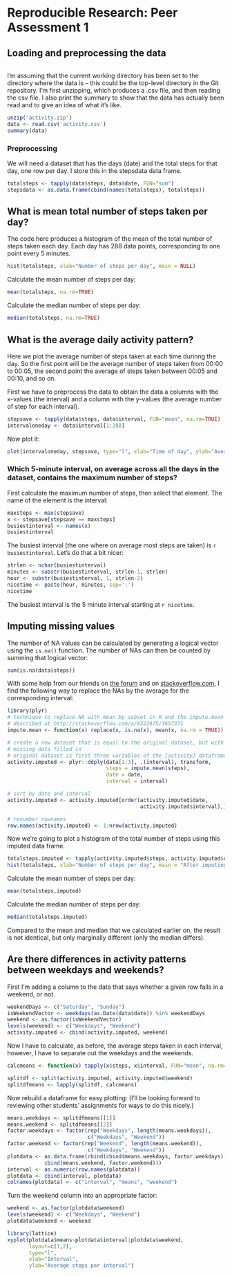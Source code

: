 # Reproducible Research: Peer Assessment 1


## Loading and preprocessing the data

```r
```

I'm assuming that the current working directory has been set to the directory where the
data is -- this could be the top-level directory in the Git repository. I'm first unzipping,
which produces a .csv file, and then reading the csv file. I also print the summary to show
that the data has actually been read and to give an idea of what it's like.

```r
unzip('activity.zip')
data <- read.csv('activity.csv')
summary(data)
```

### Preprocessing

We will need a dataset that has the days (date) and the total steps for that day, one row per day. I store this in the stepsdata data frame.


```r
totalsteps <- tapply(data$steps, data$date, FUN="sum")
stepsdata <- as.data.frame(cbind(names(totalsteps), totalsteps))
```



## What is mean total number of steps taken per day?

The code here produces a histogram of the mean of the total number of steps taken each day.
Each day has 288 data points, corresponding to one point every 5 minutes.

```r
hist(totalsteps, xlab="Number of steps per day", main = NULL)
```

Calculate the mean number of steps per day:

```r
mean(totalsteps, na.rm=TRUE)
```

Calculate the median number of steps per day:

```r
median(totalsteps, na.rm=TRUE)
```


## What is the average daily activity pattern?

Here we plot the average number of steps taken at each time durinng the day. So the first point will be the average number of steps taken from 00:00 to 00:05, the second point the average of steps taken between 00:05 and 00:10, and so on.

First we have to preprocess the data to obtain the data a columns with the x-values (the interval) and a column with the y-values (the average number of step for each interval).

```r
stepsave <- tapply(data$steps, data$interval, FUN="mean", na.rm=TRUE)
intervaloneday <- data$interval[1:288]
```

Now plot it:

```r
plot(intervaloneday, stepsave, type="l", xlab="Time of day", ylab="Average steps taken in 5 min. interval")
```

### Which 5-minute interval, on average across all the days in the dataset, contains the maximum number of steps?

First calculate the maximum number of steps, then select that element. The name of the element is the interval:


```r
maxsteps <- max(stepsave)
x <- stepsave[stepsave == maxsteps]
busiestinterval <- names(x)
busiestinterval
```

The busiest interval (the one where on average most steps are taken) is `r busiestinterval`. Let's do that a bit nicer:

```r
strlen <- nchar(busiestinterval)
minutes <- substr(busiestinterval, strlen-1, strlen)
hour <- substr(busiestinterval, 1, strlen-2)
nicetime <- paste(hour, minutes, sep=':')
nicetime
```

The busiest interval is the 5 minute interval starting at `r nicetime`.


## Imputing missing values

The number of NA values can be calculated by generating a logical vector using the `is.na()` function. The number of NAs can then be counted by summing that logical vector:

```r
sum(is.na(data$steps))
```

With some help from our friends on [the forum](https://class.coursera.org/repdata-004/forum/thread?thread_id=82) and on [stackoverflow.com](http://stackoverflow.com/questions/9322773/how-to-replace-na-with-mean-by-subset-in-r-impute-with-plyr/9322975#9322975), I find the following way to replace the NAs by the average for the corresponding interval:

```r
library(plyr)
# technique to replace NA with mean by subset in R and the impute.mean function 
# described at http://stackoverflow.com/a/9322975/3657371
impute.mean <- function(x) replace(x, is.na(x), mean(x, na.rm = TRUE))

# create a new dataset that is equal to the original dataset, but with the 
# missing data filled in
# original dataset is first three variables of the [activity] dataframe
activity.imputed <- plyr::ddply(data[1:3], .(interval), transform,
                                steps = impute.mean(steps),
                                date = date,
                                interval = interval)

# sort by date and interval
activity.imputed <- activity.imputed[order(activity.imputed$date,
                                           activity.imputed$interval),]

# renumber rownames
row.names(activity.imputed) <- 1:nrow(activity.imputed)
```

Now we're going to plot a histogram of the total number of steps using this imputed data frame.

```r
totalsteps.imputed <- tapply(activity.imputed$steps, activity.imputed$date, FUN="sum")
hist(totalsteps, xlab="Number of steps per day", main = "After imputing missing values")
```

Calculate the mean number of steps per day:

```r
mean(totalsteps.imputed)
```

Calculate the median number of steps per day:

```r
median(totalsteps.imputed)
```

Compared to the mean and median that we calculated earlier on, the result is not identical, but only marginally different (only the median differs).

## Are there differences in activity patterns between weekdays and weekends?

First I'm adding a column to the data that says whether a given row falls in a weekend, or not.

```r
weekendDays <- c("Saturday", "Sunday")
isWeekendVector <- weekdays(as.Date(data$date)) %in% weekendDays
weekend <- as.factor(isWeekendVector)
levels(weekend) <- c("Weekdays", "Weekend")
activity.imputed <- cbind(activity.imputed, weekend)
```

Now I have to calculate, as before, the average steps taken in each interval, however, I have to separate out the weekdays and the weekends.

```r
calcmeans <- function(x) tapply(x$steps, x$interval, FUN="mean", na.rm=TRUE)

splitdf <- split(activity.imputed, activity.imputed$weekend)
splitdfmeans <- lapply(splitdf, calcmeans)
```

Now rebuild a dataframe for easy plotting: (I'll be looking forward to reviewing other students' assignments for ways to do this nicely.)

```r
means.weekdays <- splitdfmeans[[1]]
means.weekend <- splitdfmeans[[2]]
factor.weekdays <- factor(rep("Weekdays", length(means.weekdays)),
                          c("Weekdays", "Weekend"))
factor.weekend <- factor(rep("Weekend", length(means.weekend)),
                          c("Weekdays", "Weekend"))
plotdata <- as.data.frame(rbind(cbind(means.weekdays, factor.weekdays),
            cbind(means.weekend, factor.weekend)))
interval <- as.numeric(row.names(plotdata))
plotdata <- cbind(interval, plotdata)
colnames(plotdata) <- c("interval", "means", "weekend")
```

Turn the weekend column into an appropriate factor:

```r
weekend <- as.factor(plotdata$weekend)
levels(weekend) <- c("Weekdays", "Weekend")
plotdata$weekend <- weekend
```


```r
library(lattice)
xyplot(plotdata$means~plotdata$interval|plotdata$weekend, 
       layout=c(1,2), 
       type="l",
       xlab="Interval",
       ylab="Average steps per interval")
```

